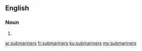 ==English==

===Noun===
{{head|en}}

# {{plural of|submariner}}

[[ar:submariners]]
[[fr:submariners]]
[[ku:submariners]]
[[my:submariners]]